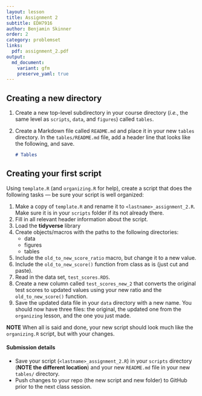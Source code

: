```yaml
---
layout: lesson
title: Assignment 2
subtitle: EDH7916
author: Benjamin Skinner
order: 2
category: problemset
links:
  pdf: assignment_2.pdf
output:
  md_document:
    variant: gfm
    preserve_yaml: true
---
```


## Creating a new directory

1. Create a new top-level subdirectory in your course directory
   (_i.e._, the same level as `scripts`, `data`, and `figures`) called
   `tables`.
1. Create a Markdown file called `README.md` and place it in your new
   `tables` directory. In the `tables/README.md` file, 
   add a header line that looks like the following, and save.
   ```markdown
   # Tables
   
   ```
<!-- 1. Take a screenshot of your RStudio application that shows this new -->
<!--    folder in the **Files** facet and name it -->
<!--    `<lastname>_assignment_2_screenshot.*` (where `*` is whatever file -->
<!--    type your screenshot is in: `png`, `jpg`, _etc_). -->

## Creating your first script

Using `template.R` (and `organizing.R` for help), create a script that
does the following tasks --- be sure your script is well organized:

1. Make a copy of `template.R` and rename it to
   `<lastname>_assignment_2.R`. Make sure it is in your `scripts`
   folder if its not already there.
1. Fill in all relevant header information about the script.
1. Load the **tidyverse** library
1. Create objects/macros with the paths to the following directories:
   - data
   - figures
   - tables
1. Include the `old_to_new_score_ratio` macro, but change it to a new
   value.
1. Include the `old_to_new_score()` function from class as is (just
   cut and paste).
1. Read in the data set, `test_scores.RDS`.
1. Create a new column called `test_scores_new_2` that converts the
   original test scores to updated values using your new ratio and the
   `old_to_new_score()` function.
1. Save the updated data file in your `data` directory with a
   new name. You should now have three files: the original, the
   updated one from the `organizing` lesson, and the one you just made.

**NOTE** When all is said and done, your new script should look much
like the `organizing.R` script, but with your changes.
  
#### Submission details

- Save your script (`<lastname>_assignment_2.R`) in your `scripts`
  directory (**NOTE the different location**) and your new `README.md`
  file in your new `tables/` directory.
- Push changes to your repo (the new script and new folder) to GitHub
  prior to the next class session.
